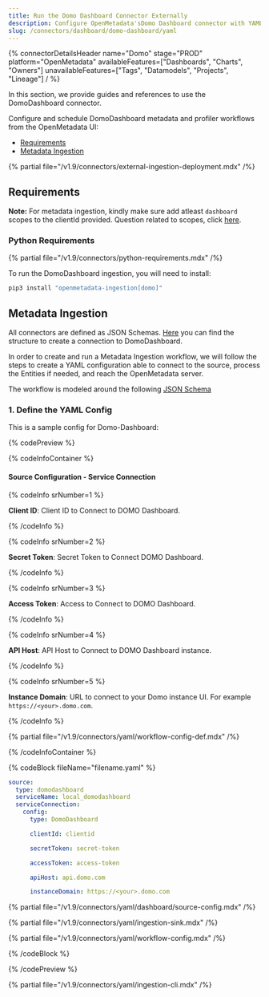 ```yaml
---
title: Run the Domo Dashboard Connector Externally
description: Configure OpenMetadata'sDomo Dashboard connector with YAML - step-by-step setup guide, authentication options, and configuration examples.
slug: /connectors/dashboard/domo-dashboard/yaml
---
```




{% connectorDetailsHeader
  name="Domo"
  stage="PROD"
  platform="OpenMetadata"
  availableFeatures=["Dashboards", "Charts", "Owners"]
  unavailableFeatures=["Tags", "Datamodels", "Projects", "Lineage"]
/ %}

In this section, we provide guides and references to use the DomoDashboard connector.

Configure and schedule DomoDashboard metadata and profiler workflows from the OpenMetadata UI:

- [Requirements](#requirements)
- [Metadata Ingestion](#metadata-ingestion)

{% partial file="/v1.9/connectors/external-ingestion-deployment.mdx" /%}

## Requirements

**Note:** For metadata ingestion, kindly make sure add atleast `dashboard` scopes to the clientId provided.
Question related to scopes, click [here](https://developer.domo.com/portal/1845fc11bbe5d-api-authentication).

### Python Requirements

{% partial file="/v1.9/connectors/python-requirements.mdx" /%}

To run the DomoDashboard ingestion, you will need to install:

```bash
pip3 install "openmetadata-ingestion[domo]"
```

## Metadata Ingestion

All connectors are defined as JSON Schemas. 
[Here](https://github.com/open-metadata/OpenMetadata/blob/main/openmetadata-spec/src/main/resources/json/schema/entity/services/connections/dashboard/lookerConnection.json)
you can find the structure to create a connection to DomoDashboard.

In order to create and run a Metadata Ingestion workflow, we will follow
the steps to create a YAML configuration able to connect to the source,
process the Entities if needed, and reach the OpenMetadata server.

The workflow is modeled around the following
[JSON Schema](https://github.com/open-metadata/OpenMetadata/blob/main/openmetadata-spec/src/main/resources/json/schema/metadataIngestion/workflow.json)

### 1. Define the YAML Config

This is a sample config for Domo-Dashboard:

{% codePreview %}

{% codeInfoContainer %}

#### Source Configuration - Service Connection

{% codeInfo srNumber=1 %}

**Client ID**: Client ID to Connect to DOMO Dashboard.

{% /codeInfo %}

{% codeInfo srNumber=2 %}

**Secret Token**: Secret Token to Connect DOMO Dashboard.

{% /codeInfo %}

{% codeInfo srNumber=3 %}

**Access Token**: Access to Connect to DOMO Dashboard.

{% /codeInfo %}

{% codeInfo srNumber=4 %}

**API Host**:  API Host to Connect to DOMO Dashboard instance.

{% /codeInfo %}

{% codeInfo srNumber=5 %}

**Instance Domain**: URL to connect to your Domo instance UI. For example `https://<your>.domo.com`.

{% /codeInfo %}

<SourceConfigDef />

<IngestionSinkDef />

{% partial file="/v1.9/connectors/yaml/workflow-config-def.mdx" /%}

{% /codeInfoContainer %}

{% codeBlock fileName="filename.yaml" %}

```yaml {% isCodeBlock=true %}
source:
  type: domodashboard
  serviceName: local_domodashboard
  serviceConnection:
    config:
      type: DomoDashboard
```
```yaml {% srNumber=1 %}
      clientId: clientid
```
```yaml {% srNumber=2 %}
      secretToken: secret-token
```
```yaml {% srNumber=3 %}
      accessToken: access-token
```
```yaml {% srNumber=4 %}
      apiHost: api.domo.com
```
```yaml {% srNumber=5 %}
      instanceDomain: https://<your>.domo.com
```

{% partial file="/v1.9/connectors/yaml/dashboard/source-config.mdx" /%}

{% partial file="/v1.9/connectors/yaml/ingestion-sink.mdx" /%}

{% partial file="/v1.9/connectors/yaml/workflow-config.mdx" /%}

{% /codeBlock %}

{% /codePreview %}

{% partial file="/v1.9/connectors/yaml/ingestion-cli.mdx" /%}
